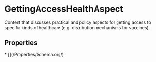   
# GettingAccessHealthAspect

Content that discusses practical and policy aspects for getting access to specific kinds of healthcare (e.g. distribution mechanisms for vaccines).

## Properties

<Grid>
* [](/Properties/Schema.org/)
</Grid>

